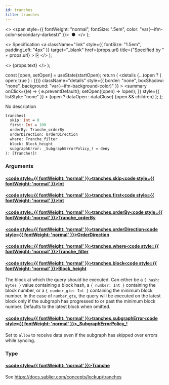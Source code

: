 ```yaml
---
id: tranches
title: tranches
---
```


<head>
  <meta content="noindex" name="robots" />
  <meta charset="utf-8" />
</head>

  <>
    <span style={{ fontWeight: "normal", fontSize: ".5em", color: "var(--ifm-color-secondary-darkest)" }}>
      &nbsp;●&nbsp;
    </span>
  </>
);

  <>
    Specification
    <a
      className="link"
      style={{ fontSize: "1.5em", paddingLeft: "4px" }}
      target="_blank"
      href={props.url}
      title={"Specified by " + props.url}
    >
      ⎘
    </a>
  </>
);

  <>
    <span className={props.class}>{props.text}</span>
  </>
);


  const [open, setOpen] = useState(startOpen);
  return (
    <details
      {...(open ? { open: true } : {})}
      className="details"
      style={{ border: "none", boxShadow: "none", background: "var(--ifm-background-color)" }}
    >
      <summary
        onClick={(e) => {
          e.preventDefault();
          setOpen((open) => !open);
        }}
        style={{ listStyle: "none" }}
      >
        {open ? dataOpen : dataClose}
      </summary>
      {open && children}
    </details>
  );
};

No description

```graphql
tranches(
  skip: Int = 0
  first: Int = 100
  orderBy: Tranche_orderBy
  orderDirection: OrderDirection
  where: Tranche_filter
  block: Block_height
  subgraphError: _SubgraphErrorPolicy_! = deny
): [Tranche!]!
```

### Arguments

#### [<code style={{ fontWeight: 'normal' }}>tranches.<b>skip</b></code>](#)<Bullet />[<code style={{ fontWeight: 'normal' }}><b>Int</b></code>](/docs/api/lockup/graphql/the-graph/scalars/int.mdx) <Badge class="badge badge--secondary " text="scalar"/>

#### [<code style={{ fontWeight: 'normal' }}>tranches.<b>first</b></code>](#)<Bullet />[<code style={{ fontWeight: 'normal' }}><b>Int</b></code>](/docs/api/lockup/graphql/the-graph/scalars/int.mdx) <Badge class="badge badge--secondary " text="scalar"/>

#### [<code style={{ fontWeight: 'normal' }}>tranches.<b>orderBy</b></code>](#)<Bullet />[<code style={{ fontWeight: 'normal' }}><b>Tranche_orderBy</b></code>](/docs/api/lockup/graphql/the-graph/enums/tranche-order-by.mdx) <Badge class="badge badge--secondary " text="enum"/>

#### [<code style={{ fontWeight: 'normal' }}>tranches.<b>orderDirection</b></code>](#)<Bullet />[<code style={{ fontWeight: 'normal' }}><b>OrderDirection</b></code>](/docs/api/lockup/graphql/the-graph/enums/order-direction.mdx) <Badge class="badge badge--secondary " text="enum"/>

#### [<code style={{ fontWeight: 'normal' }}>tranches.<b>where</b></code>](#)<Bullet />[<code style={{ fontWeight: 'normal' }}><b>Tranche_filter</b></code>](/docs/api/lockup/graphql/the-graph/inputs/tranche-filter.mdx) <Badge class="badge badge--secondary " text="input"/>

#### [<code style={{ fontWeight: 'normal' }}>tranches.<b>block</b></code>](#)<Bullet />[<code style={{ fontWeight: 'normal' }}><b>Block_height</b></code>](/docs/api/lockup/graphql/the-graph/inputs/block-height.mdx) <Badge class="badge badge--secondary " text="input"/>

The block at which the query should be executed. Can either be a `{ hash: Bytes }` value containing a block hash, a
`{ number: Int }` containing the block number, or a `{ number_gte: Int }` containing the minimum block number. In the
case of `number_gte`, the query will be executed on the latest block only if the subgraph has progressed to or past the
minimum block number. Defaults to the latest block when omitted.

#### [<code style={{ fontWeight: 'normal' }}>tranches.<b>subgraphError</b></code>](#)<Bullet />[<code style={{ fontWeight: 'normal' }}><b>\_SubgraphErrorPolicy\_!</b></code>](/docs/api/lockup/graphql/the-graph/enums/subgraph-error-policy.mdx) <Badge class="badge badge--secondary badge--non_null" text="non-null"/> <Badge class="badge badge--secondary " text="enum"/>

Set to `allow` to receive data even if the subgraph has skipped over errors while syncing.

### Type

#### [<code style={{ fontWeight: 'normal' }}><b>Tranche</b></code>](/docs/api/lockup/graphql/the-graph/objects/tranche.mdx) <Badge class="badge badge--secondary " text="object"/>

See https://docs.sablier.com/concepts/lockup/tranches
